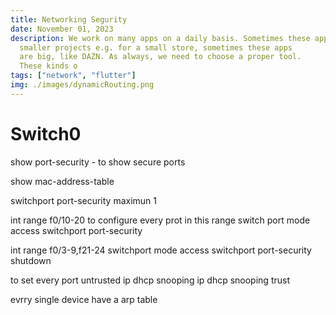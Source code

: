 ```yaml
---
title: Networking Segurity
date: November 01, 2023
description: We work on many apps on a daily basis. Sometimes these apps are
  smaller projects e.g. for a small store, sometimes these apps
  are big, like DAZN. As always, we need to choose a proper tool.
  These kinds o
tags: ["network", "flutter"]
img: ./images/dynamicRouting.png
---
```


# Switch0

show port-security - to show secure ports

show mac-address-table

switchport port-security maximun 1

int range f0/10-20
to configure every prot in this range
switch port mode access
switchport port-security

int range f0/3-9,f21-24
switchport mode access
switchport port-security
shutdown

to set every port untrusted
ip dhcp snooping
ip dhcp snooping trust

evrry single device have a arp table
